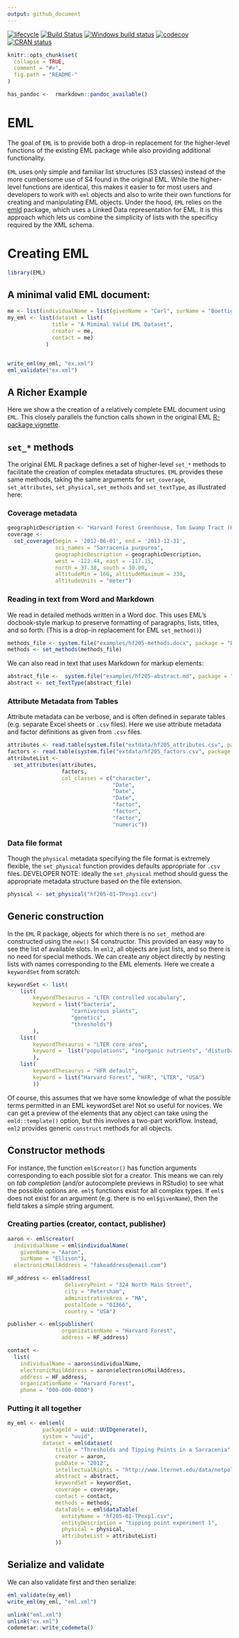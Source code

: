 ```yaml
---
output: github_document
---
```


[![lifecycle](https://img.shields.io/badge/lifecycle-maturing-blue.svg)](https://www.tidyverse.org/lifecycle/#maturing)
[![Build Status](https://travis-ci.org/ropensci/EML.svg?branch=master)](https://travis-ci.org/ropensci/EML)
[![Windows build status](https://ci.appveyor.com/api/projects/status/u2gw24yfkvxgny96?svg=true)](https://ci.appveyor.com/project/cboettig/eml)
[![codecov](https://codecov.io/gh/ropensci/EML/branch/master/graph/badge.svg)](https://codecov.io/gh/ropensci/EML)
[![CRAN status](https://www.r-pkg.org/badges/version/EML)](https://cran.r-project.org/package=EML)


<!-- README.md is generated from README.Rmd. Please edit that file -->

```r
knitr::opts_chunk$set(
  collapse = TRUE,
  comment = "#>",
  fig.path = "README-"
)
```


```r
has_pandoc <-  rmarkdown::pandoc_available()
```


# EML


The goal of `EML` is to provide both a drop-in replacement for the higher-level functions of the existing EML package while also providing additional functionality.  

`EML` uses only simple and familiar list structures (S3 classes) instead of the more cumbersome use of S4 found in the original EML.  While the higher-level functions are identical, this makes it easier to for most users and developers to work with `eml` objects and also to write their own functions for creating and manipulating EML objects.  Under the hood, `EML` relies on the [emld](https://github.com/cboettig/emld) package, which uses a Linked Data representation for EML.  It is this approach which lets us combine the simplicity of lists with the specificy required by the XML schema.    

# Creating EML


```r
library(EML)
```



## A minimal valid EML document:

```r
me <- list(individualName = list(givenName = "Carl", surName = "Boettiger"), id="cboettig")
my_eml <- list(dataset = list(
              title = "A Mimimal Valid EML Dataset",
              creator = me,
              contact = me)
            )


write_eml(my_eml, "ex.xml")
eml_validate("ex.xml")
```



## A Richer Example

Here we show a the creation of a relatively complete EML document using `EML`.  This closely parallels the function calls shown in the original EML [R-package vignette](https://ropensci.github.io/EML/articles/creating-EML.html).  


## `set_*` methods

The original EML R package defines a set of higher-level `set_*` methods to facilitate the creation of complex metadata structures.  `EML` provides these same methods, taking the same arguments for `set_coverage`, `set_attributes`, `set_physical`, `set_methods` and `set_textType`, as illustrated here:

### Coverage metadata

```r
geographicDescription <- "Harvard Forest Greenhouse, Tom Swamp Tract (Harvard Forest)"
coverage <- 
  set_coverage(begin = '2012-06-01', end = '2013-12-31',
               sci_names = "Sarracenia purpurea",
               geographicDescription = geographicDescription,
               west = -122.44, east = -117.15, 
               north = 37.38, south = 30.00,
               altitudeMin = 160, altitudeMaximum = 330,
               altitudeUnits = "meter")
```


### Reading in text from Word and Markdown

We read in detailed methods written in a Word doc.  This uses EML's docbook-style markup to preserve formatting of paragraphs, lists, titles, and so forth. (This is a drop-in replacement for EML `set_method()`)

```r
methods_file <- system.file("examples/hf205-methods.docx", package = "EML")
methods <- set_methods(methods_file)
```

We can also read in text that uses Markdown for markup elements:

```r
abstract_file <-  system.file("examples/hf205-abstract.md", package = "EML")
abstract <- set_TextType(abstract_file)
```



### Attribute Metadata from Tables

Attribute metadata can be verbose, and is often defined in separate tables (e.g. separate Excel sheets or `.csv` files).
Here we use attribute metadata and factor definitions as given from `.csv` files.

```r
attributes <- read.table(system.file("extdata/hf205_attributes.csv", package = "EML"))
factors <- read.table(system.file("extdata/hf205_factors.csv", package = "EML"))
attributeList <- 
  set_attributes(attributes, 
                 factors, 
                 col_classes = c("character", 
                                 "Date",
                                 "Date",
                                 "Date",
                                 "factor",
                                 "factor",
                                 "factor",
                                 "numeric"))
```


### Data file format 

Though the `physical` metadata specifying the file format is extremely flexible, the `set_physical` function provides defaults appropriate for `.csv` files. 
DEVELOPER NOTE: ideally the `set_physical` method should guess the appropriate metadata structure based on the file extension.  

```r
physical <- set_physical("hf205-01-TPexp1.csv")
```

## Generic construction

In the `EML` R package, objects for which there is no `set_` method are constructed using the `new()` S4 constructor.  This provided an easy way to see the list of available slots.  In `eml2`, all objects are just lists, and so there is no need for special methods.  We can create any object directly by nesting lists with names corresponding to the EML elements.  Here we create a `keywordSet` from scratch:

```r
keywordSet <- list(
    list(
        keywordThesaurus = "LTER controlled vocabulary",
        keyword = list("bacteria",
                    "carnivorous plants",
                    "genetics",
                    "thresholds")
        ),
    list(
        keywordThesaurus = "LTER core area",
        keyword =  list("populations", "inorganic nutrients", "disturbance")
        ),
    list(
        keywordThesaurus = "HFR default",
        keyword = list("Harvard Forest", "HFR", "LTER", "USA")
        ))
```

Of course, this assumes that we have some knowledge of what the possible terms permitted in an EML keywordSet are!   Not so useful for novices.  We can get a preview of the elements that any object can take using the `emld::template()` option, but this involves a two-part workflow.  Instead, `eml2` provides generic `construct` methods for all objects. 

## Constructor methods


For instance, the function `eml$creator()` has function arguments corresponding to each possible slot for a creator.  This means we can rely on *tab completion* (and/or autocomplete previews in RStudio) to see what the possible options are.  `eml$` functions exist for all complex types.  If `eml$` does not exist for an argument (e.g. there is no `eml$givenName`), then the field takes a simple string argument. 

### Creating parties (creator, contact, publisher)

```r
aaron <- eml$creator(
  individualName = eml$individualName(
    givenName = "Aaron", 
    surName = "Ellison"),
  electronicMailAddress = "fakeaddress@email.com")
```


```r
HF_address <- eml$address(
                  deliveryPoint = "324 North Main Street",
                  city = "Petersham",
                  administrativeArea = "MA",
                  postalCode = "01366",
                  country = "USA")
```

```r
publisher <- eml$publisher(
                 organizationName = "Harvard Forest",
                 address = HF_address)
```


```r
contact <- 
  list(
    individualName = aaron$individualName,
    electronicMailAddress = aaron$electronicMailAddress,
    address = HF_address,
    organizationName = "Harvard Forest",
    phone = "000-000-0000")

```

### Putting it all together


```r
my_eml <- eml$eml(
           packageId = uuid::UUIDgenerate(),  
           system = "uuid",
           dataset = eml$dataset(
               title = "Thresholds and Tipping Points in a Sarracenia",
               creator = aaron,
               pubDate = "2012",
               intellectualRights = "http://www.lternet.edu/data/netpolicy.html.",
               abstract = abstract,
               keywordSet = keywordSet,
               coverage = coverage,
               contact = contact,
               methods = methods,
               dataTable = eml$dataTable(
                 entityName = "hf205-01-TPexp1.csv",
                 entityDescription = "tipping point experiment 1",
                 physical = physical,
                 attributeList = attributeList)
               ))

```

## Serialize and validate

We can also validate first and then serialize:

```r
eml_validate(my_eml)
write_eml(my_eml, "eml.xml")
```






```r
unlink("eml.xml")
unlink("ex.xml")
codemetar::write_codemeta()
```

